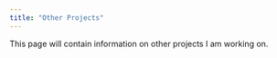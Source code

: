 ```yaml
---
title: "Other Projects"
---
```


This page will contain information on other projects I am working on.